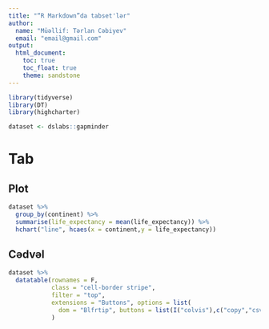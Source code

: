 ```yaml
---
title: "“R Markdown”da tabset'lər"
author: 
  name: "Müəllif: Tərlan Cəbiyev"
  email: "email@gmail.com"
output: 
  html_document:
    toc: true
    toc_float: true
    theme: sandstone
---
```


```r
library(tidyverse) 
library(DT)
library(highcharter)

dataset <- dslabs::gapminder
```

# Tab {.tabset}

## Plot

```r
dataset %>% 
  group_by(continent) %>% 
  summarise(life_expectancy = mean(life_expectancy)) %>% 
  hchart("line", hcaes(x = continent,y = life_expectancy)) 
```

## Cədvəl

```r
dataset %>% 
  datatable(rownames = F,
            class = "cell-border stripe",
            filter = "top",
            extensions = "Buttons", options = list(
              dom = "Blfrtip", buttons = list(I("colvis"),c("copy","csv","excel","pdf")))
            )
```


